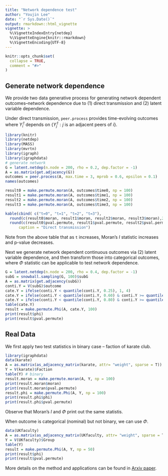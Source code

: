 ```yaml
---
title: "Network dependence test"
author: "Youjin Lee"
date: "`r Sys.Date()`"
output: rmarkdown::html_vignette
vignette: >
  %\VignetteIndexEntry{netdep}
  %\VignetteEngine{knitr::rmarkdown}
  %\VignetteEncoding{UTF-8}
---
```


```r
knitr::opts_chunk$set(
  collapse = TRUE,
  comment = "#>"
)
```

## Generate network dependence

We provide two data generative process for generating network dependent outcomes--network dependence due to (1) direct transmission and (2) latent variable dependence.

Under direct transmission, `peer.process` provides time-evolving outcomes where $Y^{t}_{i}$ depends on $\{ Y^{t}_{j} : j \mbox{ is an adjacent peers of } i \}$. 

```r
library(knitr)
library(netdep)
library(MASS)
library(mvrtn)
library(igraph)
library(igraphdata)
# generate network
G = latent.netdep(n.node = 200, rho = 0.2, dep.factor = -1)
A = as.matrix(get.adjacency(G))
outcomes = peer.process(A, max.time = 3, mprob = 0.6, epsilon = 0.1)
names(outcomes)
```


```r
result0 = make.permute.moran(A, outcomes$time0, np = 100)
result1 = make.permute.moran(A, outcomes$time1, np = 100)
result2 = make.permute.moran(A, outcomes$time2, np = 100)
result3 = make.permute.moran(A, outcomes$time3, np = 100)
```

```r
kable(cbind( c("t=0", "t=1", "t=2", "t=3"),
  round(c(result0$moran, result1$moran, result2$moran, result3$moran),2),
  round(c(result0$pval.permute, result1$pval.permute, result2$pval.permute, result3$pval.permute),2)), row.names = NA, col.names = c("Transmission time", "Moran's I", "P-value (permutation)"), 
      caption = "Direct transmission")
```

Note from the above table that as `t` increases, Moran's $I$ statistic increases and p-value decreases. 

Next we generate network dependent continuous outcomes via (2) latent variable dependence, and then transform those into categorical outcomes, where $\Phi$ statistic can be applicable to test network dependence.

```r
G = latent.netdep(n.node = 200, rho = 0.4, dep.factor = -1)
subG = snowball.sampling(G, 100)$subG
A = as.matrix(get.adjacency(subG))
conti.Y = V(subG)$outcome 
cate.Y = ifelse(conti.Y < quantile(conti.Y, 0.25), 1, 4)
cate.Y = ifelse(conti.Y < quantile(conti.Y, 0.60) & conti.Y >= quantile(conti.Y, 0.25), 2, cate.Y)
cate.Y = ifelse(conti.Y < quantile(conti.Y, 0.80) & conti.Y >= quantile(conti.Y, 0.60), 3, cate.Y)
table(cate.Y)
result = make.permute.Phi(A, cate.Y, 100)
print(result$phi)
print(result$pval.permute)
```


## Real Data

We first apply two test statistics in binary case -- faction of karate club.

```r
library(igraphdata)
data(karate)
A = as.matrix(as_adjacency_matrix(karate, attr= "weight", sparse = T)) # weighted adjacency matrix
Y = V(karate)$Faction
table(Y) # binary
result.moran = make.permute.moran(A, Y, np = 100)
print(result.moran$moran)
print(result.moran$pval.permute)
result.phi = make.permute.Phi(A, Y, np = 100)
print(result.phi$phi)
print(result.phi$pval.permute)
```

Observe that Moran's $I$ and $\Phi$ print out the same statistis.

When outcome is categorical (nominal) but not binary, we can use $\Phi$.

```r
data(UKfaculty)
A = as.matrix(as_adjacency_matrix(UKfaculty, attr= "weight", sparse = T)) # weighted adjacency matrix
Y = V(UKfaculty)$Group
table(Y)
result = make.permute.Phi(A, Y, np = 50)
print(result$phi)
print(result$pval.permute)
```


More details on the method and applications can be found in [Arxiv paper](https://arxiv.org/pdf/1710.03296.pdf).
